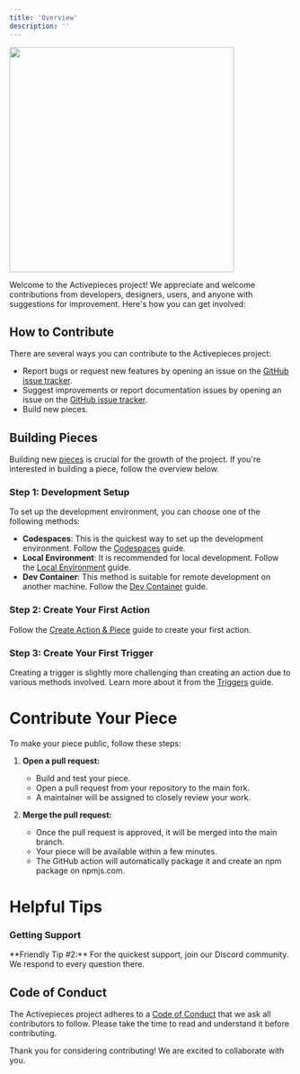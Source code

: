 ```yaml
---
title: 'Overview'
description: ''
---
```


<Frame caption="Little beaver with a heartwarming desire to assist those getting started in contributing">
   <img height="400" width="400" src="../../resources/beavers/pupil.png" />
</Frame>

Welcome to the Activepieces project! We appreciate and welcome contributions from developers, designers, users, and anyone with suggestions for improvement. Here's how you can get involved:

## How to Contribute

There are several ways you can contribute to the Activepieces project:

- Report bugs or request new features by opening an issue on the [GitHub issue tracker](https://github.com/activepieces/activepieces/issues).
- Suggest improvements or report documentation issues by opening an issue on the [GitHub issue tracker](https://github.com/activepieces/activepieces/issues).
- Build new pieces.

## Building Pieces

Building new [pieces](https://github.com/orgs/activepieces/projects/5/views/1) is crucial for the growth of the project. If you're interested in building a piece, follow the overview below.

### Step 1: Development Setup

To set up the development environment, you can choose one of the following methods:

- **Codespaces**: This is the quickest way to set up the development environment. Follow the [Codespaces](./development-setup/codespaces) guide.
- **Local Environment**: It is recommended for local development. Follow the [Local Environment](./development-setup/local) guide.
- **Dev Container**: This method is suitable for remote development on another machine. Follow the [Dev Container](./development-setup/dev-container) guide.

### Step 2: Create Your First Action

Follow the [Create Action & Piece](building-pieces/create-action) guide to create your first action.

### Step 3: Create Your First Trigger

Creating a trigger is slightly more challenging than creating an action due to various methods involved. Learn more about it from the [Triggers](building-pieces/triggers) guide.

# Contribute Your Piece

To make your piece public, follow these steps:

1. **Open a pull request:**
   - Build and test your piece.
   - Open a pull request from your repository to the main fork.
   - A maintainer will be assigned to closely review your work.

2. **Merge the pull request:**
   - Once the pull request is approved, it will be merged into the main branch.
   - Your piece will be available within a few minutes.
   - The GitHub action will automatically package it and create an npm package on npmjs.com.

# Helpful Tips

### Getting Support

<Tip>
**Friendly Tip #2:**
For the quickest support, join our Discord community. We respond to every question there.
</Tip>

## Code of Conduct

The Activepieces project adheres to a [Code of Conduct](https://github.com/activepieces/activepieces/blob/main/.github/CODE_OF_CONDUCT.md) that we ask all contributors to follow. Please take the time to read and understand it before contributing.

Thank you for considering contributing! We are excited to collaborate with you.